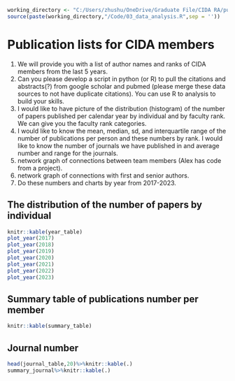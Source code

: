 
```r
working_directory <- "C:/Users/zhushu/OneDrive/Graduate File/CIDA RA/publication project"
source(paste(working_directory,"/Code/03_data_analysis.R",sep = ''))
```

# Publication lists for CIDA members

1.  We will provide you with a list of author names and ranks of CIDA members from the last 5 years.
2.  Can you please develop a script in python (or R) to pull the citations and abstracts(?) from google scholar and pubmed (please merge these data sources to not have duplicate citations). You can use R to analysis to build your skills.
3.  I would like to have picture of the distribution (histogram) of the number of papers published per calendar year by individual and by faculty rank. We can give you the faculty rank categories.
4.  I would like to know the mean, median, sd, and interquartile range of the number of publications per person and these numbers by rank. I would like to know the number of journals we have published in and average number and range for the journals.
5.  network graph of connections between team members (Alex has code from a project).
6.  network graph of connections with first and senior authors.
7.  Do these numbers and charts by year from 2017-2023.

## The distribution of the number of papers by individual

```r
knitr::kable(year_table)
plot_year(2017)
plot_year(2018)
plot_year(2019)
plot_year(2020)
plot_year(2021)
plot_year(2022)
plot_year(2023)

```
## Summary table of publications number per member
```r
knitr::kable(summary_table)
```

## Journal number
```r
head(journal_table,20)%>%knitr::kable(.)
summary_journal%>%knitr::kable(.)
```



